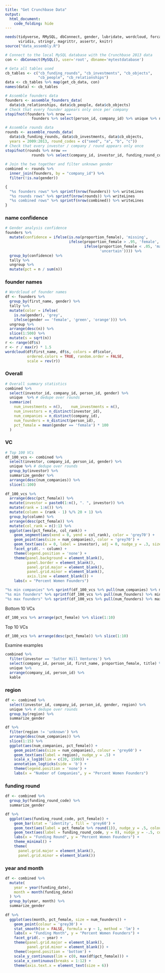 ```yaml
---
title: "Get Crunchbase Data"
output: 
  html_document:
    code_folding: hide
---
```


```r
needs(tidyverse, RMySQL, dbConnect, gender, lubridate, wordcloud, forcats,
      viridis, stringr, magrittr, assertr, knitr)
source("data_assembly.R")
```

```r
# Connect to the local MySQL database with the Crunchbase 2013 data
con <- dbConnect(MySQL(), user='root', dbname='mytestdatabase')

# Geta all tables used
cb_tables <- c("cb_funding_rounds", "cb_investments", "cb_objects",
               "cb_people", "cb_relationships")
data <- cb_tables %>% map(get_cb_data, con)
names(data) <- cb_tables

# Assemble founders data
founders <- assemble_founders_data(
  data$cb_relationships, data$cb_people, data$cb_objects)
# Check that every founder appears only once per company
stopifnot(founders %>% nrow == 
            founders %>% select(person_id, company_id) %>% unique %>% nrow)

# Assemble rounds data
rounds <- assemble_rounds_data(
  data$cb_funding_rounds, data$cb_investments, data$cb_objects,
  years = 2009:2013, round_codes = c("seed", "a", "b", "c"))
# Check that every investor / company / round appears only once
stopifnot(rounds %>% nrow ==
            rounds %>% select(company_id, investor_id, funding_round_code) %>% unique %>% nrow)
  
# Join the two together and filter unknown gender
combined <- rounds %>%
  inner_join(founders, by = "company_id") %>%
  filter(!is.na(gender))

{
  "%s founders rows" %>% sprintf(nrow(founders)) %>% writeLines
  "%s rounds rows" %>% sprintf(nrow(rounds)) %>% writeLines
  "%s combined rows" %>% sprintf(nrow(combined)) %>% writeLines
}
```

### name confidence

```r
# Gender analysis confidence
founders %>% 
  mutate(confidence = ifelse(is.na(proportion_female), 'missing',
                             ifelse(proportion_female > .95, 'female',
                                    ifelse(proportion_female < .05, 'male',
                                           'uncertain')))) %>%
  group_by(confidence) %>%
  tally %>%
  ungroup %>%
  mutate(pct = n / sum(n))
```

### founder names

```r
# Wordcloud of founder names
df <- founders %>%
  group_by(first_name, gender) %>%
  tally %>%
  mutate(color = ifelse(
    is.na(gender), 'grey',
    ifelse(gender == 'female', 'green', 'orange'))) %>%
  ungroup %>%
  arrange(desc(n)) %>%
  slice(1:500) %>%
  mutate(s = sqrt(n))
r <- range(df$s)
r <- r / max(r) * 1.5
wordcloud(df$first_name, df$s, colors = df$color, 
          ordered.colors = TRUE, random.order = FALSE,
          scale = rev(r))
```

### Overall

```r
# Overall summary statistics
combined %>%
  select(investor_id, company_id, person_id, gender) %>%
  unique  %>% # dedupe over rounds
  summarize(
    num_investments = n(),    num_investments = n(),    
    num_investors = n_distinct(investor_id),
    num_companies = n_distinct(company_id),
    num_founders = n_distinct(person_id),
    pct_female = mean(gender == 'female') * 100
  )
```

### VC

```r
# Top 100 VCs
df_100_vcs <- combined %>%
  select(investor, company_id, person_id, gender) %>%
  unique %>% # dedupe over rounds
  group_by(investor) %>%
  summarize_gender %>%
  arrange(desc(num_companies)) %>%
  slice(1:100)
  
df_100_vcs %>%
  arrange(desc(pct_female)) %>%
  mutate(investor = paste0(1:n(), ". ", investor)) %>%  
  mutate(rank = 1:n()) %>%
  mutate(column = (rank - 1) %/% 20 + 1) %>%
  group_by(column) %>%
  arrange(desc(pct_female)) %>%
  mutate(col_rank = n():1) %>%
  ggplot(aes(pct_female, col_rank)) +
    geom_segment(aes(xend = 0, yend = col_rank), color = 'grey70') +
    geom_point(aes(size = num_companies), color = 'grey70') +
    geom_text(aes(x = 0, label = investor), adj = 0, nudge_y = .3, size = 2, color = 'grey20') +
    facet_grid(. ~ column) +
    theme(legend.position = 'none') +
    theme(panel.background = element_blank(),
          panel.border = element_blank(), 
          panel.grid.major = element_blank(),
          panel.grid.minor = element_blank(),
          axis.line = element_blank()) +
    labs(x = "Percent Women Founders")
```

```r
"%s min companies" %>% sprintf(df_100_vcs %>% pull(num_companies) %>% min)
"%s min founders" %>% sprintf(df_100_vcs %>% pull(num_founders) %>% min)
"%s max founders" %>% sprintf(df_100_vcs %>% pull(num_founders) %>% max)
```

Bottom 10 VCs

```r
df_100_vcs %>% arrange(pct_female) %>% slice(1:10)
```

Top 10 VCs

```r
df_100_vcs %>% arrange(desc(pct_female)) %>% slice(1:10)
```

Examine examples

```r
combined %>%
  filter(investor == 'Sutter Hill Ventures') %>%
  select(company_id, person_id, first_name, proportion_female, title) %>%
  unique %>%
  arrange(company_id, person_id) %>%
  kable
```

### region

```r
df <- combined %>%
  select(investor_id, company_id, person_id, gender, region) %>%
  unique %>% # dedupe over rounds
  group_by(region) %>%
  summarize_gender

df %>%
  filter(region != 'unknown') %>%
  arrange(desc(num_companies)) %>%
  slice(1:15) %>%
  ggplot(aes(num_companies, pct_female)) +
    geom_point(aes(size = num_companies), colour = 'grey60') +
    geom_text(aes(label = region), nudge_y = .5) +
    scale_x_log10(lim = c(20, 1500)) +
    annotation_logticks(side = 'b') +
    theme(legend.position = 'none') +
    labs(x = "Number of Companies", y = "Percent Women Founders")
```

### funding round

```r
df <- combined %>%
  group_by(funding_round_code) %>%
  summarize_gender

df %>%
  ggplot(aes(funding_round_code, pct_female)) +
    geom_bar(stat = 'identity', fill = 'grey60') +
    geom_text(aes(label = pct_female %>% round(1)), nudge_y = .5, colour = 'grey20', size = 3) +
    geom_text(aes(label = funding_round_code, y = 0), nudge_y = -.5, colour = 'grey20', size = 3) +
    labs(x = "Funding Round", y = "Percent Women Founders") +
    theme_minimal() +
    theme(
      panel.grid.major = element_blank(),
      panel.grid.minor = element_blank())
```

### year and month

```r
df <- combined %>%
  mutate(
    year = year(funding_date),
    month = month(funding_date)
  ) %>%
  group_by(year, month) %>%
  summarize_gender
  
df %>%
  ggplot(aes(month, pct_female, size = num_founders)) +
    geom_point(colour = 'grey30') +
    stat_smooth(se = FALSE, formula = y ~ 1, method = 'lm') +
    labs(x = "Funding Month", y = "Percent Women Founders") +
    facet_grid(. ~ year) +
    theme(panel.grid.major = element_blank(),
          panel.grid.minor = element_blank()) +
    theme(legend.position = 'bottom') +
    scale_y_continuous(lim = c(0, max(df$pct_female))) +
    scale_x_continuous(breaks = 1:12) +
    theme(axis.text.x = element_text(size = 6))
```
